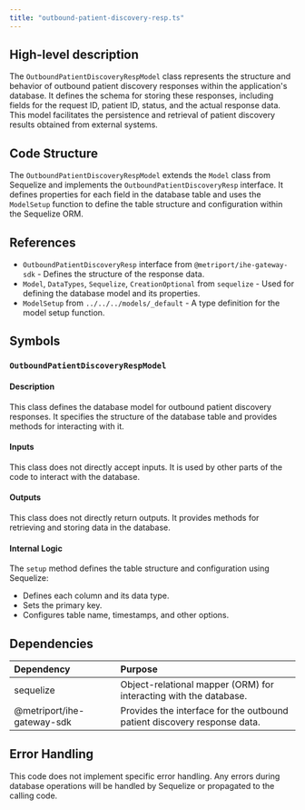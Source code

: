 ```yaml
---
title: "outbound-patient-discovery-resp.ts"
---
```


## High-level description
The `OutboundPatientDiscoveryRespModel` class represents the structure and behavior of outbound patient discovery responses within the application's database. It defines the schema for storing these responses, including fields for the request ID, patient ID, status, and the actual response data. This model facilitates the persistence and retrieval of patient discovery results obtained from external systems.

## Code Structure
The `OutboundPatientDiscoveryRespModel` extends the `Model` class from Sequelize and implements the `OutboundPatientDiscoveryResp` interface. It defines properties for each field in the database table and uses the `ModelSetup` function to define the table structure and configuration within the Sequelize ORM.

## References
- `OutboundPatientDiscoveryResp` interface from `@metriport/ihe-gateway-sdk` - Defines the structure of the response data.
- `Model`, `DataTypes`, `Sequelize`, `CreationOptional` from `sequelize` - Used for defining the database model and its properties.
- `ModelSetup` from `../../../models/_default` - A type definition for the model setup function.

## Symbols

### `OutboundPatientDiscoveryRespModel`
#### Description
This class defines the database model for outbound patient discovery responses. It specifies the structure of the database table and provides methods for interacting with it.

#### Inputs
This class does not directly accept inputs. It is used by other parts of the code to interact with the database.

#### Outputs
This class does not directly return outputs. It provides methods for retrieving and storing data in the database.

#### Internal Logic
The `setup` method defines the table structure and configuration using Sequelize:
- Defines each column and its data type.
- Sets the primary key.
- Configures table name, timestamps, and other options.

## Dependencies
| Dependency | Purpose |
|:-----------|:--------|
| sequelize | Object-relational mapper (ORM) for interacting with the database. |
| @metriport/ihe-gateway-sdk | Provides the interface for the outbound patient discovery response data. |

## Error Handling
This code does not implement specific error handling. Any errors during database operations will be handled by Sequelize or propagated to the calling code.
